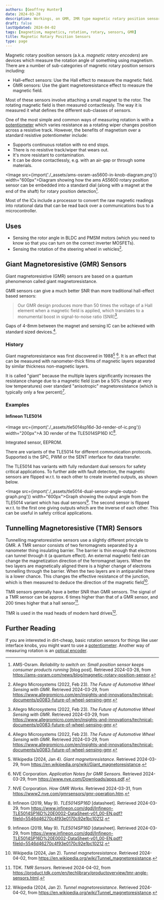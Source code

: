 ```yaml
---
authors: [Geoffrey Hunter]
date: 2024-03-28
description: Workings, on GMR, IMR type magnetic rotary position sensors.
draft: false
lastUpdated: 2024-04-02
tags: [magnetism, magnetics, rotation, rotary, sensors, GMR]
title: Magnetic Rotary Position Sensors
type: page
---
```



<WarningIsNotes />

Magnetic rotary position sensors (a.k.a. _magnetic rotary encoders_) are devices which measure the rotation angle of something using magnetism. There are a number of sub-categories of magnetic rotary position sensors including:

* Hall-effect sensors: Use the Hall effect to measure the magnetic field.
* GMR sensors: Use the giant magnetoresistance effect to measure the magnetic field.

Most of these sensors involve attaching a small magnet to the rotor. The rotating magnetic field is then measured contactlessly. The way it is measured it what defines the different sub-classes of sensors.

One of the most simple and common ways of measuring rotation is with a [potentiometer](/electronics/components/potentiometers-and-rheostats/) which varies resistance as a rotating wiper changes position across a resistive track. However, the benefits of magnetism over a standard resistive potentiometer include:

* Supports continuous rotation with no end stops.
* There is no resistive track/wiper that wears out.
* It's more resistant to contamination.
* It can be done contactlessly, e.g. with an air-gap or through some materials.

<Image src={import('./_assets/ams-osram-as5600-in-knob-diagram.png')} width="600px">Diagram showing how the ams AS5600 rotary position sensor can be embedded into a standard dial (along with a magnet at the end of the shaft) for rotary position detection[^ams-osram-as5600-position-sensor-blog].</Image>

Most of the ICs include a processor to convert the raw magnetic readings into rotational data that can be read back over a communications bus to a microcontroller.

## Uses

* Sensing the rotor angle in BLDC and PMSM motors (which you need to know so that you can turn on the correct inverter MOSFETs).
* Sensing the rotation of the steering wheel in vehicles[^allegro-future-of-automotive-wheel-sensing-with-gmr].

## Giant Magnetoresistive (GMR) Sensors

Giant magnetoresistive (GMR) sensors are based on a quantum phenomenon called giant magnetoresistance. 

GMR sensors can give a much better SNR than more traditional hall-effect based sensors: 

> Our GMR design produces more than 50 times the voltage of a Hall element when a magnetic field is applied, which translates to a monumental boost in signal-to-noise ratio (SNR)[^allegro-future-of-automotive-wheel-sensing-with-gmr].

Gaps of 4-8mm between the magnet and sensing IC can be achieved with standard sized devices.[^allegro-future-of-automotive-wheel-sensing-with-gmr].

### History

Giant magnetoresistance was first discovered in 1988[^wikipedia-giant-magnetoresistance] [^nve-application-notes-for-gmr-sensors]. It is an effect that can be measured with nanometer-thick films of magnetic layers separated by similar thickness non-magnetic layers.

It is called "giant" because the multiple layers significantly increases the resistance change due to a magnetic field (can be a 50% change at very low temperatures) over standard "anisotropic" magnetoresistance (which is typically only a few percent)[^nve-how-gmr-works].

### Examples

#### Infineon TLE5014

<Image src={import('./_assets/tle5014sp16d-3d-render-of-ic.png')} width="200px">A 3D render of the TLE5014SP16D IC[^infineon-tle5014sp16d-ds].</Image>

Integrated sensor, EEPROM. 

There are variants of the TLE5014 for different communication protocols. Supported is the SPC, PWM or the SENT interface for data transfer.

The TLE5014 has variants with fully redundant dual sensors for safety critical applications. To further aide with fault detection, the magnetic sensors are flipped w.r.t. to each other to create inverted outputs, as shown below.

<Image src={import('./_assets/tle5014-dual-sensor-angle-output-graph.png')} width="600px">Graph showing the output angle from the TLE5014 variant which has dual sensors[^infineon-tle5014sp16d-ds]. The second sensor is flipped w.r.t. to the first one giving outputs which are the inverse of each other. This can be useful in safety critical applications.</Image>

## Tunnelling Magnetoresistive (TMR) Sensors

Tunnelling magnetoresistive sensors use a slightly different principle to GMR. A TMR sensor consists of two ferromagnets separated by a nanometer thing insulating barrier. The barrier is thin enough that electrons can tunnel through it (a quantum effect). An external magnetic field can change the magnetization direction of the ferromagnet layers. When the two layers are magnetically aligned there is a higher change of electrons tunnelling through the barrier. When the two layers are in antiparallel there is a lower chance. This changes the effective resistance of the junction, which is then measured to deduce the direction of the magnetic field[^wikipedia-tunnel-magnetoresistance].

TMR sensors generally have a better SNR than GMR sensors. The signal of a TMR sensor can be approx. 6 times higher than that of a GMR sensor, and 200 times higher that a hall sensor[^tdk-tmr-sensors].

TMR is used in the read heads of modern hard drives[^wikipedia-tunnel-magnetoresistance].

## Further Reading

If you are interested in dirt-cheap, basic rotation sensors for things like user interface knobs, you might want to use a [potentiometer](/electronics/components/potentiometers-and-rheostats/). Another way of measuring rotation is an [optical encoder](/electronics/components/encoders/).

[^ams-osram-as5600-position-sensor-blog]: AMS-Osram. _Reliability to switch on: Small position sensor keeps consumer products running_ [blog post]. Retrieved 2024-03-28, from https://ams-osram.com/news/blog/magnetic-rotary-position-sensor.
[^wikipedia-giant-magnetoresistance]: Wikipedia (2024, Jan 4). _Giant magnetoresistance_. Retrieved 2024-03-29, from https://en.wikipedia.org/wiki/Giant_magnetoresistance.
[^nve-application-notes-for-gmr-sensors]: NVE Corporation. _Application Notes for GMR Sensors_. Retrieved 2024-03-29, from https://www.nve.com/Downloads/apps.pdf.
[^infineon-tle5014sp16d-ds]: Infineon (2019, May 9). _TLE5014SP16D_ [datasheet]. Retrieved 2024-03-29, from https://www.infineon.com/dgdl/Infineon-TLE5014SP16D%20E0002-DataSheet-v01_00-EN.pdf?fileId=5546d46270c4f93e0170c92e1bc10212.
[^allegro-future-of-automotive-wheel-sensing-with-gmr]: Allegro Microsystems (2022, Feb 23). _The Future of Automotive Wheel Sensing with GMR_. Retrieved 2024-03-29, from https://www.allegromicro.com/en/insights-and-innovations/technical-documents/p0083-future-of-wheel-sensing-gmr.
[^nve-how-gmr-works]: NVE Corporation. _How GMR Works_. Retrieved 2024-03-31, from https://www2.nve.com/gmrsensors/gmr-operation.htm.
[^wikipedia-tunnel-magnetoresistance]: Wikipedia (2024, Jan 2). _Tunnel magnetoresistance_. Retrieved 2024-04-02, from https://en.wikipedia.org/wiki/Tunnel_magnetoresistance.
[^tdk-tmr-sensors]: TDK. _TMR Sensors_. Retrieved 2024-04-02, from https://product.tdk.com/en/techlibrary/productoverview/tmr-angle-sensors.html.

